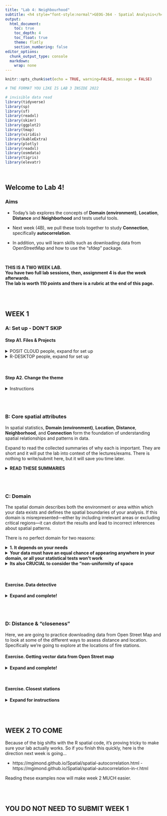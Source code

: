 ```yaml
---
title: "Lab 4: Neighbourhood"
subtitle: <h4 style="font-style:normal">GEOG-364 - Spatial Analysis</h4>
output: 
  html_document: 
    toc: true
    toc_depth: 4
    toc_float: true
    theme: flatly
    section_numbering: false
editor_options: 
  chunk_output_type: console
  markdown:
    wrap: none
---
```


```r
knitr::opts_chunk$set(echo = TRUE, warning=FALSE, message = FALSE)

# THE FORMAT YOU LIKE IS LAB 3 INSIDE 2022

# invisible data read
library(tidyverse)
library(sp)
library(sf)
library(readxl)
library(skimr)
library(ggplot2)
library(tmap)
library(viridis)
library(kableExtra)
library(plotly)
library(readxl)
library(osmdata)
library(tigris)
library(elevatr)


```

<br>

## Welcome to Lab 4!

### Aims

-   Today’s lab explores the concepts of **Domain (environment)**, **Location**, **Distance** and **Neighborhood** and tests useful tools.

-   Next week (4B), we pull these tools together to study **Connection**, specifically **autocorrelation**.

-   In addition, you will learn skills such as downloading data from OpenStreetMap and how to use the "sfdep" package.

<br>

```{=html}
<p class="comment"><strong>THIS IS A TWO WEEK LAB. <br>You have two full lab sessions, then, assignment 4 is due the week afterwards.<br>The lab is worth 110 points and there is a rubric at the end of this page.</strong></p>
```
<br><br>

## WEEK 1

### A: Set up - DON'T SKIP

#### Step A1. Files & Projects

<details>

<summary>POSIT CLOUD people, expand for set up</summary>

<br>

**Step i:**<br>Go to <https://posit.cloud/content/> and make a new project for Lab 3 <br><br>

**Step ii:**<br>Run this code IN THE CONSOLE to install the packages you need. <br>

-   This is going to take 5-10 minutes, so let it run and carry on. <br><br>

```r

install.packages("readxl")
install.packages("tidyverse")
install.packages("ggplot2")
install.packages("dplyr")
install.packages("remotes")

remotes::install_github(repo = "r-spatial/sf", 
                        ref = "93a25fd8e2f5c6af7c080f92141cb2b765a04a84")
install.packages("terra")
install.packages("tmap")
install.packages("elevatr")
install.packages("nasapower")
install.packages("osmdata")
install.packages("tigris")
install.packages("rmdformats")
install.packages("plotly")
install.packages("ggstatsplot")
install.packages("spdep")
install.packages("osmdata")
install.packages("units")


# If you get a weird error it might be that the quote marks have messed up. 
# Replace all of them and ask Dr G for a shortcut.

```

<br><br>

**Step iii:** <br>Go to the Lab Canvas page and download these 4 files. Upload each one into your project folder.<br>*Forgotten how? See Lab 2 Set-Up.* <br>

1.  TWO "mystery datasets". <br>
2.  The lab report template .RmD file.<br>

<br>

</details>

::: small-gap
:::

<details>

<summary>R-DESKTOP people, expand for set up</summary>

<br>

**Step i:**<br>Create a new project for Lab 4.<br>*Forgotten how? See Lab 2 Set-Up.*<br><br>

**Step ii:**<br>Go to the Lab Canvas page and download these files. Put them in your project folder for Lab 4<br>

1.  TWO "mystery datasets". <br>
2.  The lab report template .RmD file.<br>

**Step iii:**<br>Open the Lab report template and try to run the library code chunk file. Install any packages you are missing (either via clicking the little yellow bar or by clicking Packages/Install) <br><br>

</details>

<br>

#### Step A2. Change the theme

<details>

<summary>Instructions</summary>

<br>

This is more for us when we're grading! It helps us to not go insane when we're reading 60 reports.<br><br>

**Step i:** Change the AUTHOR line to your personal E-mail ID <br><br>

**Step ii:** Go here and choose a theme out of downcute, robobook, material, readthedown or html_clean: <https://github.com/juba/rmdformats?tab=readme-ov-file#formats-gallery>.<br> *DO NOT CHOOSE html_docco - it doesn't have a table of contents* <br><br>

**Step iii:**<br>Change the theme line on the template YAML code to a theme of your choice. See the example YAML code below <br> *Note, downcute chaos is different - see below*<br><br>

1.  Example YAML code if you want `robobook`, `material`, `readthedown` or `html_clean`. You can also change the highlight option to change how code chunks look. - see the rmdformats website.

```r

---
title: "Lab 4"
author: "ADD YOUR EMAIL ID"
date: "`r Sys.Date()`"
output:
  rmdformats::robobook:
    self_contained: true
    highlight: kate
---

```

<br>

2.  Example YAML code if you want `downcute` or `downcute chaos`. For white standard downcute, remove the downcute_theme line.

```r

---
title: "Lab 4"
author: "ADD YOUR EMAIL ID"
date: "`r Sys.Date()`"
output:
  rmdformats::downcute:
    self_contained: true
    downcute_theme: "chaos"
    default_style: "dark"
---
      
```

<br><br>

</details>

<br><br>

### B: Core spatial attributes

In spatial statistics, **Domain (environment)**, **Location**, **Distance**, **Neighborhood**, and **Connection** form the foundation of understanding spatial relationships and patterns in data.

Expand to read the collected summaries of why each is important. They are short and it will put the lab into context of the lectures/exams. There is nothing to write/submit here, but it will save you time later.

<details>

<summary>**READ THESE SUMMARIES**</summary>

<br>

```{=html}
<p class="comment"><strong>DOMAIN:</strong><br> In traditional statistics, we assume that our sample is randomly selected, independent and completely representative of the underlying population. Spatial data however, is tied to physical space and all its complexity. The spatial domain describes both the environment or area within which your data exists and defines the spatial boundaries of your analysis.</p>
```
::: small-gap
:::

```{=html}
<p class="comment"><strong>LOCATION:</strong><br> Every spatial analysis starts with the location of an object or event. By knowing where something happens, we can begin to ask spatial questions—such as, "What is near it?" or "How do other events relate to this one?".</p>
```
::: small-gap
:::

```{=html}
<p class="comment"><strong>DISTANCE:</strong><br> The distance between locations tells us how spatially separated objects are, which helps us understand potential interactions. For instance, nearby points may share common factors, while distant points may behave independently. Spatial analysis often explores whether proximity leads to similarity or differences.</p>
```
::: small-gap
:::

```{=html}
<p class="comment"><strong>NEIGHBOURHOOD:</strong><br> A neighborhood defines the spatial context around a location. By determining what qualifies as a 'neighbor' (whether based on distance or shared boundaries), we can study patterns of clustering or dispersion, and how events influence each other across space.</p>
```
::: small-gap
:::

```{=html}
<p class="comment"><strong>CONNECTION:</strong><br> Connection examines the relationships between locations, such as movement or interactions (e.g., trade routes, traffic, or social interactions). Understanding these connections helps in analyzing spatial networks and interaction patterns, such as how diseases spread or how resources are accessed.<br><br> For example, in lab 4B, we explore Spatial Autocorrelation refers to the idea that objects close to each other in space may be more similar (positive autocorrelation) or more different (negative autocorrelation) than those farther apart. This relies heavily on the concepts of neighborhood and distance, as these define which locations are considered "close" enough to be related and influence one another.</p>
```
<br><br>

</details>

<br><br>

### C: Domain

The spatial domain describes both the environment or area within which your data exists and defines the spatial boundaries of your analysis. If this domain is misrepresented—either by including irrelevant areas or excluding critical regions—it can distort the results and lead to incorrect inferences about spatial patterns.

There is no perfect domain for two reasons:

<details>

<summary>**1. It depends on your needs**</summary>

<br>

In part your choice of domain is going to depend on WHY you are looking at the data. As we have seen in class, patterns such as clustering are scale dependent - and so are the processes that cause them. So you might choose a certain domain depending on your needs.

For example, consider the figure below, where I have plotted the same data at two different scales:

-   For example, a CDC representative for Pennsylvania might be interested in considering the entire area as their 'domain' if they want to understand the progression of a disease outbreak. At the moment it's clearly clustered in State College - useful information that can lead directly to action.

-   They might ALSO be interested in analyzing the data across a smaller domain to see if they can identify locations where the disease is being spread (say one hall-of-residence). In this case, it’s clear we don’t see a single easy cluster of cases. In fact they seem to be rather uniformly spread out ( maybe that the locational fallacy is at play?)

![](index_images/pg_Lab4_Domain1.png){width="100%"}

<br><br>

</details>

::: small-gap
:::

<details>

<summary>**Your data must have an equal chance of appearing anywhere in your domain, or all your statistical tests won’t work**</summary>

<br>

Your sample is must be representative of your population, so ALL THE STATISTICS TESTS assume that there is an equal chance that any location within your domain could contain data.

-   If you make your domain too big, your data will appear to be is clustered, but in fact you just didn’t collect data in part of the domain.

For example, if you were asked to assess if the dots in case A and B below were arranged uniformly or were clustered together, you would have very different outcomes, despite the dots themselves being identical.

![](index_images/pg_Lab4_Domain2.png){width="100%"}

<br><br>

</details>

::: small-gap
:::

<details>

<summary>**Its also CRUCIAL to consider the "non-uniformity of space**</summary>

<br>

As we discussed above, there should be an equal chance of seeing your data anywhere in your domain. BUT.. Unlike traditional statistics, where sampling is assumed to be random and uniform, spatial data is more nuanced—landscape features, political borders, and human activity vary greatly across space. Knowing these features can greatly change your interpretation.

This effect is called the ‘non uniformity of space’ – when we know more information about the background map than we can see in our actual data.

For example:

-   Is an area with low population density in a city linked to 'a lack of data collection', 'a lake/park' or some sociopolitical reason? Just looking at population density won't tell you the answer, we also need to look at the background map.

-   Equally, data might look clustered, but in fact there are just areas where it's not possible to have points. For example, without the nuance of the background map you might get very different conclusions from an analysis of bike parking in Helsinki:

![](index_images/pg_Lab4_Domain3NonUnif.png){width="100%"}

<br>

**So consider the non uniformity of space when designing your domain**

Your domain doesn’t have to be square! So we are balancing the need for our domain to only contain landscapes that have an 'equal chance' of seeing our data (e.g. we can't get bike parking in the ocean', vs the complexity of making your domain so complex that you can't get anything done. This also links to the spatial fallacy of "fuzzy borders"

<br><br>

</details>

<br>

#### Exercise. Data detective

<details>

<summary>**Expand and complete!**</summary>

<br>

I recently found two ‘mystery files’ on her desktop that I had forgotten to name correctly.

I know they must be from two of these four experiments:

1.  A cluster analysis of COVID cases in central PA

2.  A cluster analysis of Mediterranean vineyards

3.  A cluster analysis of Smooth-Hound Sharks

4.  A cluster analysis of polar bears.

To work out which experiments the data was from, I read them both into R and made these maps... which didn't help much!

![](index_images/pg_Lab4_Domain4Mystery.png){width="100%"}

<br>

##### Step C1

-   If you haven't already, GO AND DO THE SET-UP SECTION. You should now have your project running, your libraries installed and your Lab 4 report open.

<br>

##### Step C3

-   In the appropriate place in your lab report, explain (in at least 100 words), how knowledge of the “the non-uniformity of space” can help solve my problem above.

<br>

##### Step C3

-   Then, IN YOUR LAB REPORT, read each of the mystery datasets into R using the \`st_read()\` command. <br> *Hint: If you can't remember how to do this, refer to your Lab 3 report where you read your state level acs data into R..*

<br>

##### Step C4

-   In your lab report, explore and map the data. Remember that there are mapping tutorials in Lav 3 and Lab 2 - or here, <https://r-tmap.github.io/tmap-book/layers.html>\

-   In your report, work out which experiment each dataset matches (see the exercise intro). Explain your reasoning, providing common-sense evidence linking to your explanation of the non uniformity of space <br> *Hint this isn't meant to be a trick, it should be pretty simple.* <br> *Hint 2, If you're stuck, remember interactive mode tm_mode("view").*

<br>

##### Step C5

-   In your lab report, for EACH of the two datasets and given my experiment aims, describe what would be an appropriate spatial domain and whether you consider the objects to be clustered or uniformly distributed. Explain your reasoning.

Note, no code is needed; your answer can be in words (50 words at least per dataset).

<br><br>

</details>

<br><br>

### D: Distance & "closeness"

Here, we are going to practice downloading data from Open Street Map and to look at some of the different ways to assess distance and location. Specifically we're going to explore at the locations of fire stations.

#### Exercise. Getting vector data from Open Street map

<details>
<summary>**Expand and complete!**</summary>

<br>

R connects easily with the website OpenStreetMap. This is becoming a crucial resource in spatial statistics, although the data can be messy (it's being entered by volunteers).

##### Step D1

-   Watch the 2 minute video below about open street map and go and explore it here <https://www.openstreetmap.org/>. You can also read more about its background and get help here: <https://wiki.openstreetmap.org/wiki/About_OpenStreetMap>

-   In the appropriate spot in your report, write at least 100 words describing Open Street Map and explaining why its useful.

<iframe width="560" height="315" src="https://www.youtube.com/embed/Phwrgb16oEM?si=xwWWBkKSr4MpLAiA" title="YouTube video player" frameborder="0" allow="accelerometer; autoplay; clipboard-write; encrypted-media; gyroscope; picture-in-picture; web-share" referrerpolicy="strict-origin-when-cross-origin" allowfullscreen>

</iframe>

<br>

##### Step D2

-   This code will load the locations of all the Fire-Stations in Chicago into R. Copy carefully into your report and run.

```r
# Get a RECTANGULAR bounding box for Chicago
bbox_city_rectangle <- getbb("Chicago, USA") 

# Now query OpenStreetMap 
fire_stationdata <- opq(bbox = bbox_city_rectangle) %>%
     add_osm_feature(key = "amenity", value = "fire_station") %>%
     osmdata_sf()

# Look at the data
fire_stationdata
```

<br>

-   You should see a list of the data you have just downloaded. This command returns EVERYTHING related to fire stations in the area and you can see that there is space for every type of vector data, in our case 1586 points and 165 polygons. From a quick glance, I think the polygons refer to fire station buildings and the points are ANYTHING fire-service related.

-   Click here to understand what you just did: <https://www.youtube.com/watch?v=kcpiH6dDWLE>

-   To read more about how OSM stores fire-station data, see here - <https://wiki.openstreetmap.org/wiki/Emergency_facilities_and_amenities>

<br>

##### Step D3

-   The point data is often messy (people adding fire-hoses etc). So we are going to focus on the polygon fire station buildings.
-   Add this command into your lab script and run. This will turn fire-stations into the type of spatial file you are used to.

```r
fire_station_buildings <- fire_stationdata$osm_polygons
```

<br>

##### Step D4

-   Make a map of the fire stations in Chicago, remembering if you are using tmap that you are using tm_polygons() NOT tm_dots().

<br>

##### Step D5

-   It's clear our polygons are VERY small compared to the overall area. And in terms of the topic, I don't really care how big the fire station buildings are, just that they exist. So let's choose the MEAN CENTRE and convert it into points.\
    \
    As we discussed in class, there are a few ways to do this. Given that we don't really care about the shape of our buildings, lets use st_centroid, which will find the "centre of mass" of each building.

    \
    \
    ![](index_images/pg_lab4_MeanCentre.png)

-   Add this command into your lab script and run. This will convert the fire station data into points. It might give you a warning about geometries, ignore it!

```r
fire_stations <- st_centroid(fire_station_buildings)
```

<br>

##### Step D6

In your report, Make a map of the fire station locations (points) - it will be easier to make out a pattern. Describe the features of the pattern you see and what you think might be causing it.

You should see something like this:

![](index_images/pg_lab4_firestations.png){width="90%"}

</details>
<br>

#### Exercise. Closest stations

<details>
<summary>**Expand for instructions**</summary>
<br>

Now we have the fire station locations, we want to consider "neighbourhood".  Which fire-stations are *closest* to one another and what does "closest" even mean?

This is a genuine issue faced by emergency authorities. For example, it is needed when considering which stations deserve new vehicles, or where to put new stations.

Have a look at this report, which explores the issue for Columbus Ohio - and which gets to use several billion pieces of data.. <https://storymaps.arcgis.com/stories/0037b3eb93904ed6aa00cbba424af0da>

<br>

##### Step D7

In your report, come up with AT LEAST three different ways that you could measure the 'closeness' or 'distance' between fire-stations. Use the reading above to justify your answers. We will also talk about this in class.

<br><br>
</details>
<br><br>



## WEEK 2 TO COME

Because of the big shifts with the R spatial code, it's proving tricky to make sure your lab actually works.  So if you finish this quickly, here is the direction next week is going...

 - https://mgimond.github.io/Spatial/spatial-autocorrelation.html
 -https://mgimond.github.io/Spatial/spatial-autocorrelation-in-r.html 

Reading these examples now will make week 2 MUCH easier.



<br><br>

## YOU DO NOT NEED TO SUBMIT WEEK 1
